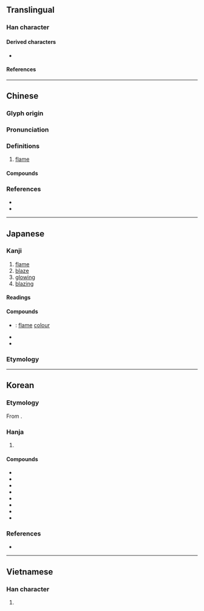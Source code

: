 {{also|焔|燄}}
{{character info}}
==Translingual==

===Han character===
{{Han char|rn=86|rad=火|as=08|sn=12|four=97877|canj=FNHX|ids=⿰火臽}}

====Derived characters====
* {{l|mul|[[𡓢]]}}

====References====
{{Han ref|kx=0675.040|dkj=19141|dj=1086.150|hdz=32210.070|uh=7130}}

----

==Chinese==
{{zh-forms|t2=燄|alt=焔,熖,爓}}

===Glyph origin===
{{Han etym}}

===Pronunciation===
{{zh-pron
|m=yàn
|c=jim6,jim4
|mn=iām/ml:iāⁿ
|mn_note=iāⁿ - vernacular; iām - literary
|mc=y
|oc=y
|cat=n
}}

===Definitions===
{{zh-hanzi}}

# [[flame]]

====Compounds====
{{zh-der|光焰萬丈|內焰|冷焰|凶焰|勢焰|外焰|太陽閃焰|放焰口|敵焰|氣焰|氣焰囂張|氣焰熏天|氧化焰|氫氧焰|火焰|火焰山|火焰焰|烈焰|烈焰騰空|焰口|焰心|焰段|焰火|焰焰|焰硝|焰色分析|焰騰騰|紅焰|還原焰|飛蛾投焰|飛蛾赴焰|光焰}}

===References===
* {{R:twedu|A02415}}
* {{R:yue:Hanzi}}

----

==Japanese==

===Kanji===
{{ja-kanji|grade=|rs=火08|shin=焔}}

# [[flame]]
# [[blaze]]
# [[glowing]]
# [[blazing]]

====Readings====
{{ja-readings
|goon=えん<えん<えむ
|kanon=えん<えん<えむ
|kun=ほのお-<ほのほ-
}}

====Compounds====
* {{ja-r|焰色|えんしょく}}: [[flame]] [[colour]]
* {{ja-r|火焰|かえん}}
* {{ja-r|気焰|きえん}}

{{wikipedia|lang=ja}}

===Etymology===
{{ja-see|炎}}

----

==Korean==

===Etymology===
From {{der|ko|ltc|-}} {{ltc-l|焰|id=1}}. {{hanja-hunmong|염〯|yem|雜語#하35A|alt=燄}}

===Hanja===
{{ko-hanja-search}}
{{ko-hanja|불꽃|염}}

# {{hanja form of|염|[[flame]]; [[blaze]]; [[glowing]]}}

====Compounds====
{{der-top|Compounds}}
* {{ko-l|세염|勢焰}}
* {{ko-l|염초|焰硝}}
* {{ko-l|기염|氣焰}}
* {{ko-l|홍염|紅焰}}
* {{ko-l|기염|[[bluster]]|氣焰}}
* {{ko-l|화색|[[flame]] [[colour]]|焰色}}
* {{ko-l|화염|[[flame]]|火焰}}
* {{ko-l|화염병|[[Molotov cocktail]]|火焰甁}}
{{der-bottom}}

===References===
* {{R:hanjadoc|6765}}

----

==Vietnamese==

===Han character===
{{vi-readings|rs=火08|reading=diễm, diêm, dim}}

# {{rfdef|vi|sort=火08}}